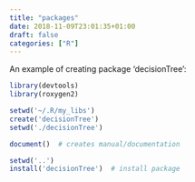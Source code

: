 ```yaml
---
title: "packages"
date: 2018-11-09T23:01:35+01:00
draft: false
categories: ["R"]
---
```


An example of creating package 'decisionTree':

```r
library(devtools)
library(roxygen2)

setwd('~/.R/my_libs')
create('decisionTree')
setwd('./decisionTree')

document()  # creates manual/documentation

setwd('..')
install('decisionTree')  # install package

```

